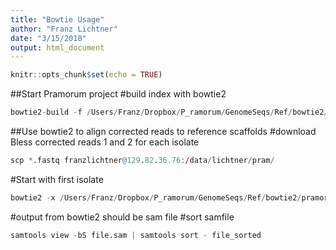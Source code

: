 ```yaml
---
title: "Bowtie Usage"
author: "Franz Lichtner"
date: "3/15/2018"
output: html_document
---
```


```r
knitr::opts_chunk$set(echo = TRUE)
```

##Start Pramorum project
#build index with bowtie2

```r
bowtie2-build -f /Users/Franz/Dropbox/P_ramorum/GenomeSeqs/Ref/bowtie2/ramorum1.fasta pramorum1
```

##Use bowtie2 to align corrected reads to reference scaffolds
#download Bless corrected reads 1 and 2 for each isolate

```r
scp *.fastq franzlichtner@129.82.36.76:/data/lichtner/pram/
```

#Start with first isolate
```r
bowtie2 -x /Users/Franz/Dropbox/P_ramorum/GenomeSeqs/Ref/bowtie2/pramorum1 -1 /Users/Franz/pram1bless23_corr.1.corrected.fastq -2 /Users/Franz/pram1bless23_corr.2.corrected.fastq
```

#output from bowtie2 should be sam file
#sort samfile
```r
samtools view -bS file.sam | samtools sort - file_sorted
```